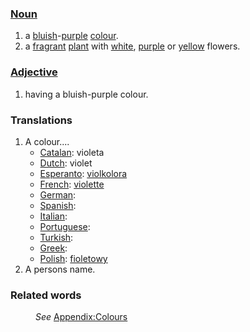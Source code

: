 ===[[Noun]]===
#a [[blue|bluish]]-[[purple]] [[color|colour]].
#a [[fragrant]] [[plant]] with [[white]], [[purple]] or [[yellow]] flowers.
===[[Adjective]]===
#having a bluish-purple colour.

===Translations===
#A colour....
#* [[Catalan]]: violeta
#* [[Dutch]]: violet
#* [[Esperanto]]: [[violkolora]]
#* [[French]]: [[violette]]
#* [[German]]: [[]]
#* [[Spanish]]: [[]]
#* [[Italian]]: [[]]
#* [[Portuguese]]: [[]]
#* [[Turkish]]: [[]]
#* [[Greek]]: [[]]
#* [[Polish]]: [[fioletowy]]
#A persons name.

===Related words===
:''See'' [[Wiktionary_Appendix:Colours|Appendix:Colours]]